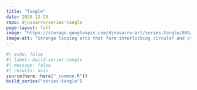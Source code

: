 ```yaml
---
title: "Tangle"
date: 2020-12-29
repo: djnavarro/series-tangle
page-layout: full
image: "https://storage.googleapis.com/djnavarro-art/series-tangle/800/tangle_17_17-132.png"
image-alt: "Strange looping arcs that form interlocking circular and cylindrical patterns"
---
```

   
::: {.grid}
  
```r
#| echo: false
#| label: build-series-tangle
#| message: false
#| results: asis
source(here::here("_common.R"))
build_series("series-tangle")
```
   
:::
   
